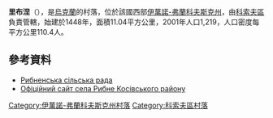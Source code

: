 {{coord|48|21|9|N|25|16|55|E|scale:30000|display=title}}

'''里布涅'''（{{lang-uk|Рибне}}），是[[烏克蘭|烏克蘭]]的村落，位於該國西部[[伊萬諾-弗蘭科夫斯克州|伊萬諾-弗蘭科夫斯克州]]，由[[科索夫區|科索夫區]]負責管轄，始建於1448年，面積11.04平方公里，2001年人口1,219，人口密度每平方公里110.4人。

==參考資料==
* [https://web.archive.org/web/20140714112313/http://rybne.kosiv.net/ Рибненська сільська рада]
* [https://web.archive.org/web/20140714112313/http://rybne.kosiv.net/ Офіційний сайт села Рибне Косівського району]

{{DEFAULTSORT:Рибне}}
[[Category:伊萬諾-弗蘭科夫斯克州村落|Category:伊萬諾-弗蘭科夫斯克州村落]]
[[Category:科索夫區村落|Category:科索夫區村落]]


{{IvanoFrankivsk-geo-stub}}